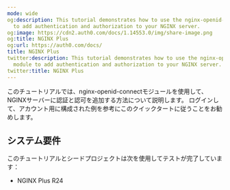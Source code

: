 ```yaml
---
mode: wide
og:description: This tutorial demonstrates how to use the nginx-openid-connect module
  to add authentication and authorization to your NGINX server.
og:image: https://cdn2.auth0.com/docs/1.14553.0/img/share-image.png
og:title: NGINX Plus
og:url: https://auth0.com/docs/
title: NGINX Plus
twitter:description: This tutorial demonstrates how to use the nginx-openid-connect
  module to add authentication and authorization to your NGINX server.
twitter:title: NGINX Plus
---
```


このチュートリアルでは、nginx-openid-connectモジュールを使用して、NGINXサーバーに認証と認可を追加する方法について説明します。 ログインして、アカウント用に構成された例を参考にこのクイックタートに従うことをお勧めします。

## システム要件

このチュートリアルとシードプロジェクトは次を使用してテストが完了しています：

* NGINX Plus R24